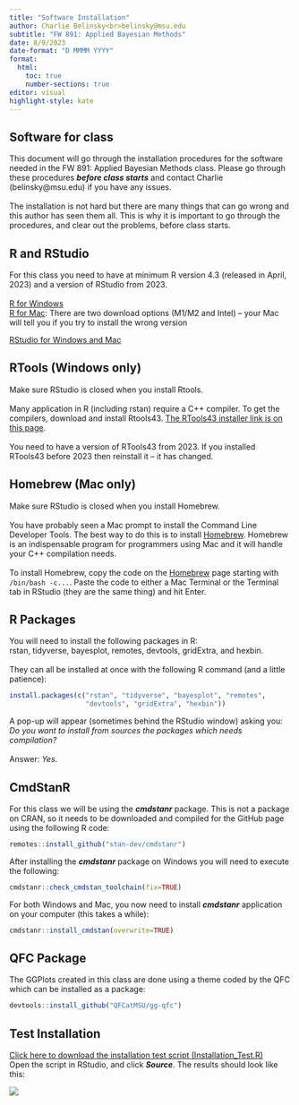 ```yaml
---
title: "Software Installation"
author: Charlie Belinsky<br>belinsky@msu.edu
subtitle: "FW 891: Applied Bayesian Methods"
date: 8/9/2023
date-format: "D MMMM YYYY"
format: 
  html:
    toc: true
    number-sections: true
editor: visual
highlight-style: kate
---
```


## Software for class

This document will go through the installation procedures for the software needed in the FW 891: Applied Bayesian Methods class. Please go through these procedures ***before class starts*** and contact Charlie (belinsky\@msu.edu) if you have any issues.\
\
The installation is not hard but there are many things that can go wrong and this author has seen them all. This is why it is important to go through the procedures, and clear out the problems, before class starts.

## R and RStudio

For this class you need to have at minimum R version 4.3 (released in April, 2023) and a version of RStudio from 2023.\
\
[R for Windows](https://cran.r-project.org/bin/windows/base/){target="_blank"}\
[R for Mac](https://cran.r-project.org/bin/macosx/){target="_blank"}: There are two download options (M1/M2 and Intel) -- your Mac will tell you if you try to install the wrong version

[RStudio for Windows and Mac](https://posit.co/download/rstudio-desktop/){target="_blank"}

## RTools (Windows only)

Make sure RStudio is closed when you install Rtools.\
\
Many application in R (including rstan) require a C++ compiler. To get the compilers, download and install Rtools43. [The RTools43 installer link is on this page](https://cran.r-project.org/bin/windows/Rtools/rtools43/rtools.html){target="_blank"}.\
\
You need to have a version of RTools43 from 2023. If you installed RTools43 before 2023 then reinstall it -- it has changed.

## Homebrew (Mac only)

Make sure RStudio is closed when you install Homebrew.\
\
You have probably seen a Mac prompt to install the Command Line Developer Tools. The best way to do this is to install [Homebrew](https://brew.sh/){target="_blank"}. Homebrew is an indispensable program for programmers using Mac and it will handle your C++ compilation needs.\
\
To install Homebrew, copy the code on the [Homebrew](https://brew.sh/){target="_blank"} page starting with `/bin/bash -c...`. Paste the code to either a Mac Terminal or the Terminal tab in RStudio (they are the same thing) and hit Enter.

## R Packages

You will need to install the following packages in R:\
rstan, tidyverse, bayesplot, remotes, devtools, gridExtra, and hexbin.\
\
They can all be installed at once with the following R command (and a little patience):

``` r
install.packages(c("rstan", "tidyverse", "bayesplot", "remotes", 
                   "devtools", "gridExtra", "hexbin"))
```

A pop-up will appear (sometimes behind the RStudio window) asking you:\
*Do you want to install from sources the packages which needs compilation?*\
\
Answer: *Yes*.

## CmdStanR

For this class we will be using the ***cmdstanr*** package. This is not a package on CRAN, so it needs to be downloaded and compiled for the GitHub page using the following R code:

``` r
remotes::install_github("stan-dev/cmdstanr")
```

After installing the ***cmdstanr*** package on Windows you will need to execute the following:

``` r
cmdstanr::check_cmdstan_toolchain(fix=TRUE)
```

For both Windows and Mac, you now need to install ***cmdstanr*** application on your computer (this takes a while):

``` r
cmdstanr::install_cmdstan(overwrite=TRUE)
```

## QFC Package

The GGPlots created in this class are done using a theme coded by the QFC which can be installed as a package:

``` r
devtools::install_github("QFCatMSU/gg-qfc")
```

## Test Installation

[Click here to download the installation test script (Installation_Test.R)](https://qfcatmsu.github.io/FW-Bayes/installation/Installation_Test.R){target="_blank"}\
Open the script in RStudio, and click ***Source***. The results should look like this:

![](images/Installation_Results.png)
